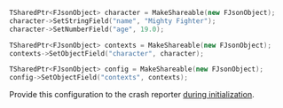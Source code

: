 ```cpp
TSharedPtr<FJsonObject> character = MakeShareable(new FJsonObject);
character->SetStringField("name", "Mighty Fighter");
character->SetNumberField("age", 19.0);

TSharedPtr<FJsonObject> contexts = MakeShareable(new FJsonObject);
contexts->SetObjectField("character", character);

TSharedPtr<FJsonObject> config = MakeShareable(new FJsonObject);
config->SetObjectField("contexts", contexts);
```

Provide this configuration to the crash reporter [during initialization](/platforms/native/guides/ue4/advanced-config/).
